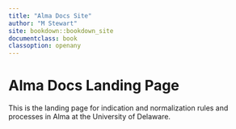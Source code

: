 ```yaml
---
title: "Alma Docs Site"
author: "M Stewart"
site: bookdown::bookdown_site
documentclass: book
classoption: openany
---
```


# Alma Docs Landing Page

This is the landing page for indication and normalization rules and processes in Alma at the University of Delaware.
